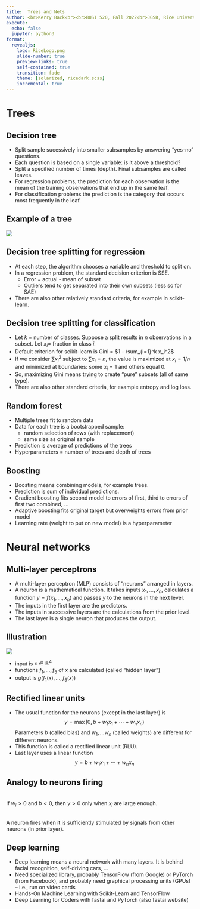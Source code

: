 ```yaml
---
title:  Trees and Nets
author: <br>Kerry Back<br><br>BUSI 520, Fall 2022<br>JGSB, Rice University
execute:
  echo: false
  jupyter: python3
format: 
  revealjs:
    logo: RiceLogo.png
    slide-number: true
    preview-links: true
    self-contained: true
    transition: fade
    theme: [solarized, ricedark.scss]
    incremental: true
---
```


# Trees

## Decision tree

* Split sample sucessively into smaller subsamples by answering "yes-no" questions.
* Each question is based on a single variable: is it above a threshold?
* Split a specified number of times (depth).  Final subsamples are called leaves.
* For regression problems, the prediction for each observation is the mean of the training observations that end up in the same leaf.
* For classification problems the prediction is the category that occurs most frequently in the leaf.

## Example of a tree

![](tree.png)

## Decision tree splitting for regression

* At each step, the algorithm chooses a variable and threshold to split on.
* In a regression problem, the standard decision criterion is SSE.
    * Error = actual - mean of subset
    * Outliers tend to get separated into their own subsets (less so for SAE)
* There are also other relatively standard criteria, for example in scikit-learn.

## Decision tree splitting for classification

* Let $k$ = number of classes.  Suppose a split results in $n$ observations in a subset. Let $x_i=$ fraction in class $i$.
* Default criterion for scikit-learn is Gini = $1 - \sum_{i=1}^k x_i^2$
* If we consider $\sum x_i^2$ subject to $\sum x_i=n$, the value is maximized at $x_i=1/n$ and minimized at boundaries: some $x_i=1$ and others equal 0.  
* So, maximizing Gini means trying to create "pure" subsets (all of same type).
* There are also other standard criteria, for example entropy and log loss.



## Random forest

* Multiple trees fit to random data
* Data for each tree is a bootstrapped sample: 
  * random selection of rows (with replacement)
  * same size as original sample
* Prediction is average of predictions of the trees
* Hyperparameters = number of trees and depth of trees

## Boosting

* Boosting means combining models, for example trees.
* Prediction is sum of individual predictions.
* Gradient boosting fits second model to errors of first, third to errors of first two combined, ...
* Adaptive boosting fits original target but overweights errors from prior model
* Learning rate (weight to put on new model) is a hyperparameter

# Neural networks

## Multi-layer perceptrons

* A multi-layer perceptron (MLP) consists of "neurons" arranged in layers.
* A neuron is a mathematical function.  It takes inputs $x_1, \ldots, x_n$, calculates a function $y=f(x_1, \ldots, x_n)$ and passes $y$ to the neurons in the next level.
* The inputs in the first layer are the predictors.
* The inputs in successive layers are the calculations from the prior level. 
* The last layer is a single neuron that produces the output.

## Illustration

::: {layout="[70, 30]"}

![](neuralnet.png)

* input is $x \in \mathbb{R}^4$
* functions $f_1, \ldots, f_5$ of $x$ are calculated (called "hidden layer")
* output is $g(f_1(x), \ldots, f_5(x))$

:::




## Rectified linear units

* The usual function for the neurons (except in the last layer) is $$ y = \max(0,b+w_1x_1 + \cdots + w_nx_n)$$
Parameters $b$ (called bias) and $w_1, \ldots w_n$ (called weights) are different for different neurons. 
* This function is called a rectified linear unit (RLU).  
* Last layer uses a linear function $$ y = b+w_1x_1 + \cdots + w_nx_n$$

## Analogy to neurons firing

<br>If $w_i>0$ and $b<0$, then $y>0$ only when $x_i$ are large enough. 

<br>A neuron  fires when it is sufficiently stimulated by signals from other neurons (in prior layer).

## Deep learning

* Deep learning means a neural network with  many layers.  It is behind facial recognition, self-driving cars, ...
* Need specialized library, probably TensorFlow (from Google) or PyTorch (from Facebook), and probably need graphical processing units (GPUs) -- i.e., run on video cards
* Hands-On Machine Learning with Scikit-Learn and TensorFlow
* Deep Learning for Coders with fastai and PyTorch (also fastai website)



